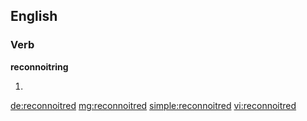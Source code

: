 ==English==

===Verb===
'''reconnoitring'''
# {{en-past of|reconnoitre}}

[[de:reconnoitred]]
[[mg:reconnoitred]]
[[simple:reconnoitred]]
[[vi:reconnoitred]]